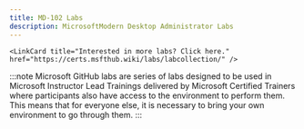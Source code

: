 ```yaml
---
title: MD-102 Labs
description: MicrosoftModern Desktop Administrator Labs
---
```



    <LinkCard title="Interested in more labs? Click here." href="https://certs.msfthub.wiki/labs/labcollection/" /> 

<Tabs>
  <TabItem label="Microsoft GitHub">

:::note 
Microsoft GitHub labs are series of labs designed to be used in Microsoft Instructor Lead Trainings delivered by Microsoft Certified Trainers where participants also have access to the environment to perform them. This means that for everyone else, it is necessary to bring your own environment to go through them. 
:::

  <CardGrid>
    <LinkCard title="Managing Identities in Entra ID" href="https://github.com/MicrosoftLearning/MD-102T00-Microsoft-365-Endpoint-Administrator/blob/master/Instructions/Labs/0101-Managing%20Identities%20in%20Azure%20AD.md" /> 
    <LinkCard title="Synchronizing Identities by using Microsoft Entra Connect" href="https://github.com/MicrosoftLearning/MD-102T00-Microsoft-365-Endpoint-Administrator/blob/master/Instructions/Labs/0102-Syncronizing%20Identities%20by%20using%20Azure%20AD%20Connect.md" /> 
    <LinkCard title="Configuring and managing Entra Join" href="https://github.com/MicrosoftLearning/MD-102T00-Microsoft-365-Endpoint-Administrator/blob/master/Instructions/Labs/0201-Configuring%20and%20managing%20Azure%20AD%20join.md" /> 
    <LinkCard title="Manage Entra ID device registration" href="https://github.com/MicrosoftLearning/MD-102T00-Microsoft-365-Endpoint-Administrator/blob/master/Instructions/Labs/0202-Manage%20Azure%20AD%20device%20registration.md" /> 
    <LinkCard title="Manage Device Enrollment into Intune" href="https://github.com/MicrosoftLearning/MD-102T00-Microsoft-365-Endpoint-Administrator/blob/master/Instructions/Labs/0203-Manage%20Device%20Enrollment%20into%20Intune.md" /> 
    <LinkCard title="Enrolling devices into Microsoft Intune" href="https://github.com/MicrosoftLearning/MD-102T00-Microsoft-365-Endpoint-Administrator/blob/master/Instructions/Labs/0204-Enrolling%20devices%20into%20Intune.md" /> 
    <LinkCard title="Creating and Deploying Configuration Profiles" href="https://github.com/MicrosoftLearning/MD-102T00-Microsoft-365-Endpoint-Administrator/blob/master/Instructions/Labs/0301-Creating%20and%20Deploying%20Configuration%20Profiles.md" /> 
    <LinkCard title="Using a Configuration Profile to configure Kiosk mode" href="https://github.com/MicrosoftLearning/MD-102T00-Microsoft-365-Endpoint-Administrator/blob/master/Instructions/Labs/0302-Using%20a%20Configuration%20Profile%20to%20configure%20Kiosk%20mode.md" /> 
    <LinkCard title="Using a Configuration Profile to configure iOS and iPadOS Wi-Fi settings" href="https://github.com/MicrosoftLearning/MD-102T00-Microsoft-365-Endpoint-Administrator/blob/master/Instructions/Labs/0303-Using%20a%20Configuration%20Profile%20to%20configure%20iOS%20and%20iPadOS%20Wifi%20settings.md" /> 
    <LinkCard title="Using Group Policy Analytics to validate GPO support in Intune" href="https://github.com/MicrosoftLearning/MD-102T00-Microsoft-365-Endpoint-Administrator/blob/master/Instructions/Labs/0304-Using%20Group%20Policy%20Analytics%20to%20validate%20GPO%20support%20in%20Intune.md" /> 
    <LinkCard title="Monitor device and user activity in Intune" href="https://github.com/MicrosoftLearning/MD-102T00-Microsoft-365-Endpoint-Administrator/blob/master/Instructions/Labs/0305-Monitor%20device%20and%20user%20activity%20in%20Intune.md" /> 
    <LinkCard title="Deploying cloud apps using Intune" href="https://github.com/MicrosoftLearning/MD-102T00-Microsoft-365-Endpoint-Administrator/blob/master/Instructions/Labs/0401-Deploying%20cloud%20apps%20using%20Intune.md" /> 
    <LinkCard title="Configure App Protection Policies for Mobile Devices" href="https://github.com/MicrosoftLearning/MD-102T00-Microsoft-365-Endpoint-Administrator/blob/master/Instructions/Labs/0402-Configure%20App%20Protection%20Policies%20for%20Mobile%20Devices.md" /> 
    <LinkCard title="Configuring Multi-factor Authentication" href="https://github.com/MicrosoftLearning/MD-102T00-Microsoft-365-Endpoint-Administrator/blob/master/Instructions/Labs/0501-Configuring%20multi-factor%20authentication.md" /> 
    <LinkCard title="Configuring Self-service password reset for user accounts in Entra ID" href="https://github.com/MicrosoftLearning/MD-102T00-Microsoft-365-Endpoint-Administrator/blob/master/Instructions/Labs/0502-Configuring%20self-service%20password%20reset.md" /> 
    <LinkCard title="Configuring and validating device compliance" href="https://github.com/MicrosoftLearning/MD-102T00-Microsoft-365-Endpoint-Administrator/blob/master/Instructions/Labs/0503-Configuring%20and%20validating%20device%20compliance.md" /> 
    <LinkCard title="Configuring Endpoint security using Intune" href="https://github.com/MicrosoftLearning/MD-102T00-Microsoft-365-Endpoint-Administrator/blob/master/Instructions/Labs/0601-Configuring%20Endpoint%20security%20Using%20Intune.md" /> 
    <LinkCard title="Configuring Disk Encryption Using Intune" href="https://github.com/MicrosoftLearning/MD-102T00-Microsoft-365-Endpoint-Administrator/blob/master/Instructions/Labs/0602-Configuring%20Disk%20Encryption%20Using%20Intune.md" /> 
    <LinkCard title="Deploying Windows 11 using Microsoft Deployment Toolkit" href="https://github.com/MicrosoftLearning/MD-102T00-Microsoft-365-Endpoint-Administrator/blob/master/Instructions/Labs/0701-Deploying%20Windows%2011%20using%20Microsoft%20Deployment%20Toolkit.md" /> 
    <LinkCard title="Deploying Windows with Autopilot" href="https://github.com/MicrosoftLearning/MD-102T00-Microsoft-365-Endpoint-Administrator/blob/master/Instructions/Labs/0801-Deploying%20Windows%20with%20AutoPilot.md" /> 
    <LinkCard title="Refreshing Windows with Autopilot Reset and Self-Deploying mode" href="https://github.com/MicrosoftLearning/MD-102T00-Microsoft-365-Endpoint-Administrator/blob/master/Instructions/Labs/0802-Refreshing%20Windows%20with%20Autopilot%20Reset%20and%20Self%20Deploying%20Mode.md" /> 
  </CardGrid>
  </TabItem>
</Tabs>
